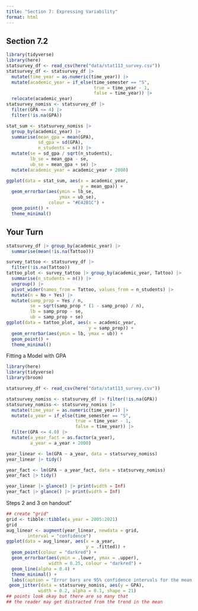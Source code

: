 ```yaml
---
title: "Section 7: Expressing Variability"
format: html
---
```


## Section 7.2

```r
library(tidyverse)
library(here)
statsurvey_df <- read_csv(here("data/stat113_survey.csv"))
statsurvey_df <- statsurvey_df |>
  mutate(time_year = as.numeric(time_year)) |>
  mutate(academic_year = if_else(time_semester == "S",
                                 true = time_year - 1,
                                 false = time_year)) |>
  relocate(academic_year)
statsurvey_nomiss <- statsurvey_df |>
  filter(GPA <= 4) |>
  filter(!is.na(GPA))

stat_sum <- statsurvey_nomiss |>
  group_by(academic_year) |>
  summarise(mean_gpa = mean(GPA),
            sd_gpa = sd(GPA),
            n_students = n()) |>
  mutate(se = sd_gpa / sqrt(n_students),
         lb_se = mean_gpa - se,
         ub_se = mean_gpa + se) |>
  mutate(academic_year = academic_year + 2000)

ggplot(data = stat_sum, aes(x = academic_year,
                            y = mean_gpa)) +
  geom_errorbar(aes(ymin = lb_se,
                    ymax = ub_se),
                colour = "#E42B1C") +
  geom_point() +
  theme_minimal()

```

## Your Turn

```r
statsurvey_df |> group_by(academic_year) |>
  summarise(mean(!is.na(Tattoo)))

survey_tattoo <- statsurvey_df |>
  filter(!is.na(Tattoo))
tattoo_plot <- survey_tattoo |> group_by(academic_year, Tattoo) |>
  summarise(n_students = n()) |>
  ungroup() |>
  pivot_wider(names_from = Tattoo, values_from = n_students) |>
  mutate(n = No + Yes) |>
  mutate(samp_prop = Yes / n,
         se = sqrt(samp_prop * (1 - samp_prop) / n),
         lb = samp_prop - se,
         ub = samp_prop + se)
ggplot(data = tattoo_plot, aes(x = academic_year,
                               y = samp_prop)) +
  geom_errorbar(aes(ymin = lb, ymax = ub)) +
  geom_point() +
  theme_minimal()
```


Fitting a Model with GPA 

```r
library(here)
library(tidyverse)
library(broom)

statsurvey_df <- read_csv(here("data/stat113_survey.csv"))

statsurvey_nomiss <- statsurvey_df |> filter(!is.na(GPA))
statsurvey_nomiss <- statsurvey_nomiss |>
  mutate(time_year = as.numeric(time_year)) |>
  mutate(a_year = if_else(time_semester == "S",
                          true = time_year - 1,
                          false = time_year)) |>
  filter(GPA <= 4.0) |>
  mutate(a_year_fact = as.factor(a_year),
         a_year = a_year + 2000)

year_linear <- lm(GPA ~ a_year, data = statsurvey_nomiss)
year_linear |> tidy()

year_fact <- lm(GPA ~ a_year_fact, data = statsurvey_nomiss)
year_fact |> tidy()

year_linear |> glance() |> print(width = Inf)
year_fact |> glance() |> print(width = Inf)
```

Steps 2 and 3 on handout"

```r
## create "grid"
grid <- tibble::tibble(a_year = 2005:2021)
grid
aug_linear <- augment(year_linear, newdata = grid,
        interval = "confidence")
ggplot(data = aug_linear, aes(x = a_year,
                              y = .fitted)) +
  geom_point(colour = "darkred") +
  geom_errorbar(aes(ymin = .lower, ymax = .upper),
                width = 0.25, colour = "darkred") +
  geom_line(alpha = 0.4) +
  theme_minimal() +
  labs(caption = "Error bars are 95% confidence intervals for the mean response") +
 geom_jitter(data = statsurvey_nomiss, aes(y = GPA),
            width = 0.2, alpha = 0.1, shape = 21)
## points look okay but there are so many that 
## the reader may get distracted from the trend in the mean
```